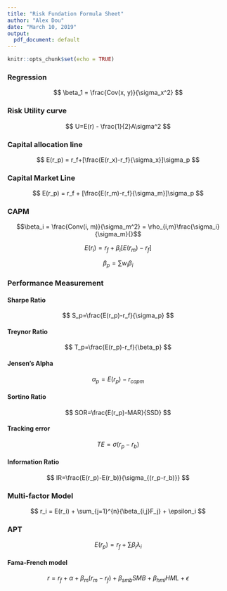 ```yaml
---
title: "Risk Fundation Formula Sheet"
author: "Alex Dou"
date: "March 10, 2019"
output:
  pdf_document: default
---
```


```r
knitr::opts_chunk$set(echo = TRUE)
```


### Regression

$$ \beta_1 = \frac{Cov(x, y)}{\sigma_x^2}  $$


### Risk Utility curve

$$ U=E(r) - \frac{1}{2}A\sigma^2   $$


### Capital allocation line

$$ E(r_p) = r_f+[\frac{E(r_x)-r_f}{\sigma_x}]\sigma_p  $$

### Capital Market Line

$$ E(r_p) = r_f + [\frac{E(r_m)-r_f}{\sigma_m}]\sigma_p  $$

### CAPM

$$\beta_i = \frac{Conv(i, m)}{\sigma_m^2} = \rho_{i,m}\frac{\sigma_i}{\sigma_m}{}$$

$$ E(r_i) = r_f + \beta_i[E(r_m)-r_f]  $$

$$ \beta_p = \sum{w_i\beta_i}  $$

### Performance Measurement

#### Sharpe Ratio

$$ S_p=\frac{E(r_p)-r_f}{\sigma_p}  $$

#### Treynor Ratio

$$ T_p=\frac{E(r_p)-r_f}{\beta_p}  $$


#### Jensen's Alpha

$$ \alpha_p = E(r_p) - r_{capm}  $$

#### Sortino Ratio

$$ SOR=\frac{E(r_p)-MAR}{SSD}  $$


#### Tracking error

$$TE=\sigma{(r_p-r_b)}$$


#### Information Ratio

$$ IR=\frac{E(r_p)-E(r_b)}{\sigma_{(r_p-r_b)}}  $$


### Multi-factor Model

$$ r_i = E(r_i) + \sum_{j=1}^{n}{\beta_{i,j}F_j} + \epsilon_i $$


### APT

$$ E(r_p) = r_f + \sum{\beta_i\lambda_i}  $$


#### Fama-French model

$$ r  = r_f + \alpha + \beta_m{(r_m-r_f)} + \beta_{smb}{SMB} + \beta_{hml}{HML} + \epsilon  $$


